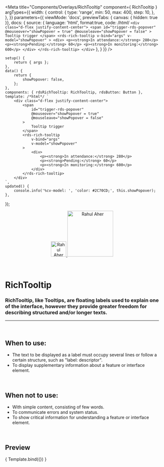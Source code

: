 
<Meta
	title="Components/Overlays/RichTooltip"
	component={ RichTooltip }
	argTypes={{
		width: {
			control: {
				type: 'range',
				min: 50,
				max: 400,
				step: 10,
			},
		},
	}}
	parameters={{
		viewMode: 'docs',
		previewTabs: { canvas: { hidden: true }},
		docs: {
			source: {
				language: 'html',
				format:true,
				code: /*html*/ 
		`<div class="d-flex justify-content-center">
			<span
				id="trigger-rds-popover"
				@mouseover="showPopover = true"
				@mouseleave="showPopover = false"
			>
				Tooltip trigger
			</span>
			<rds-rich-tooltip
				v-bind="args"
				v-model="showPopover"
			>
				<div>
					<p><strong>In attendance:</strong> 280</p>
					<p><strong>Pending:</strong> 60</p>
					<p><strong>In monitoring:</strong> 600</p>
				</div>
			</rds-rich-tooltip>
		</div>`
			},
		}
	}}
/>

	setup() {
		return { args };
	},
	data() {
		return {
			showPopover: false,
		};
	},
	components: { rdsRichTooltip: RichTooltip, rdsButton: Button },
	template: /*html*/ `
		<div class="d-flex justify-content-center">
			<span
				id="trigger-rds-popover"
				@mouseover="showPopover = true"
				@mouseleave="showPopover = false"
			>
				Tooltip trigger
			</span>
			<rds-rich-tooltip
				v-bind="args"
				v-model="showPopover"
			>
				<div>
					<p><strong>In attendance:</strong> 280</p>
					<p><strong>Pending:</strong> 60</p>
					<p><strong>In monitoring:</strong> 600</p>
				</div>
			</rds-rich-tooltip>
		</div>
	`,
	updated() {
		console.info('%cv-model: ', 'color: #2C70CD;', this.showPopover);
	},
});

<div align="center" style={{display: 'flex'}}>
    <a href="https://rahulaher.netlify.app">
        <img src="https://rahulaher.netlify.app/img/logo/glyph-black-colored.svg" alt="Rahul Aher logo" width="50" />
        <img src="https://rahulaher.netlify.app/img/logo/word-black-colored.svg" alt="Rahul Aher" width="150" />
    </a>
    </a>
    </a>
</div>

<br />
<br />

# RichTooltip

### RichTooltip, like Tooltips, are floating labels used to explain one of the interface, however they provide greater freedom for describing structured and/or longer texts.
---
<br />

## When to use:
- The text to be displayed as a label must occupy several lines or follow a certain structure, such as "label: descriptor".
- To display supplementary information about a feature or interface element.


<br />

## When not to use:
- With simple content, consisting of few words.
- To communicate errors and system status.
- To show critical information for understanding a feature or interface element.

<br />

## Preview

<Canvas>
	<Story
		name="RichTooltip"
		args={{
			targetId: 'trigger-rds-popover',
			width: 250,
		}}
	>
		{ Template.bind({}) }
	</Story>
</Canvas>

<ArgsTable story="RichTooltip" />